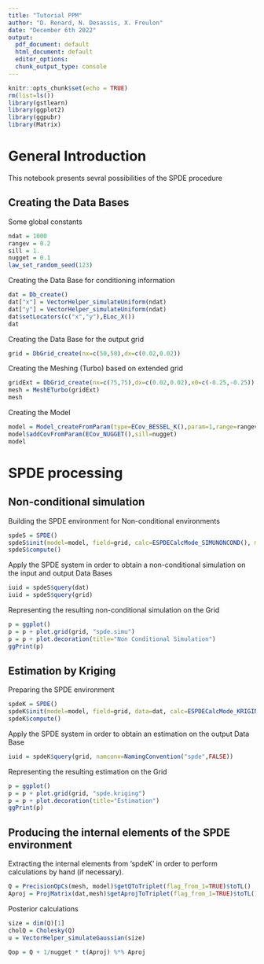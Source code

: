 ```yaml
---
title: "Tutorial PPM"
author: "D. Renard, N. Desassis, X. Freulon"
date: "December 6th 2022"
output:
  pdf_document: default
  html_document: default
  editor_options: 
  chunk_output_type: console
---
```


```r
knitr::opts_chunk$set(echo = TRUE)
rm(list=ls())
library(gstlearn)
library(ggplot2)
library(ggpubr)
library(Matrix)
```

# General Introduction

This notebook presents sevral possibilities of the SPDE procedure

## Creating the Data Bases

Some global constants

```r
ndat = 1000
rangev = 0.2
sill = 1.
nugget = 0.1
law_set_random_seed(123)
```

Creating the Data Base for conditioning information

```r
dat = Db_create()
dat["x"] = VectorHelper_simulateUniform(ndat)
dat["y"] = VectorHelper_simulateUniform(ndat)
dat$setLocators(c("x","y"),ELoc_X())
dat
```

Creating the Data Base for the output grid

```r
grid = DbGrid_create(nx=c(50,50),dx=c(0.02,0.02))
```

Creating the Meshing (Turbo) based on extended grid

```r
gridExt = DbGrid_create(nx=c(75,75),dx=c(0.02,0.02),x0=c(-0.25,-0.25))
mesh = MeshETurbo(gridExt)
mesh
```

Creating the Model

```r
model = Model_createFromParam(type=ECov_BESSEL_K(),param=1,range=rangev,sill=sill)
model$addCovFromParam(ECov_NUGGET(),sill=nugget)
model
```

# SPDE processing

## Non-conditional simulation

Building the SPDE environment for Non-conditional environments

```r
spdeS = SPDE()
spdeS$init(model=model, field=grid, calc=ESPDECalcMode_SIMUNONCOND(), mesh=mesh)
spdeS$compute()
```

Apply the SPDE system in order to obtain a non-conditional simulation on the input and output Data Bases

```r
iuid = spdeS$query(dat)
iuid = spdeS$query(grid)
```

Representing the resulting non-conditional simulation on the Grid

```r
p = ggplot()
p = p + plot.grid(grid, "spde.simu")
p = p + plot.decoration(title="Non Conditional Simulation")
ggPrint(p)
```

## Estimation by Kriging

Preparing the SPDE environment

```r
spdeK = SPDE()
spdeK$init(model=model, field=grid, data=dat, calc=ESPDECalcMode_KRIGING(), mesh=mesh)
spdeK$compute()
```

Apply the SPDE system in order to obtain an estimation on the output Data Base

```r
iuid = spdeK$query(grid, namconv=NamingConvention("spde",FALSE))
```

Representing the resulting estimation on the Grid

```r
p = ggplot()
p = p + plot.grid(grid, "spde.kriging")
p = p + plot.decoration(title="Estimation")
ggPrint(p)
```

## Producing the internal elements of the SPDE environment

Extracting the internal elements from 'spdeK' in order to perform calculations by hand (if necessary).

```r
Q = PrecisionOpCs(mesh, model)$getQToTriplet(flag_from_1=TRUE)$toTL()
Aproj = ProjMatrix(dat,mesh)$getAprojToTriplet(flag_from_1=TRUE)$toTL()
```

Posterior calculations

```r
size = dim(Q)[1]
cholQ = Cholesky(Q)
u = VectorHelper_simulateGaussian(size)
```

```r
Qop = Q + 1/nugget * t(Aproj) %*% Aproj
```

